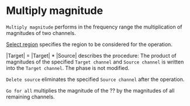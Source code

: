 # Multiply magnitude

``Multiply magnitude`` performs in the frequency range the multiplication of magnitudes of two channels.

[Select region](/en/help/edit/region-control) specifies the region to be considered for the operation.

|Target| = |Target| * |Source| describes the procedure: The product of magnitudes of the specified ``Target channel`` and ``Source channel`` is written into the ``Target channel``. The phase is not modified.

``Delete source`` eliminates the specified ``Source channel`` after the operation.

``Go for all`` multiplies the magnitude of the ?? by the magnitudes of all remaining channels.
